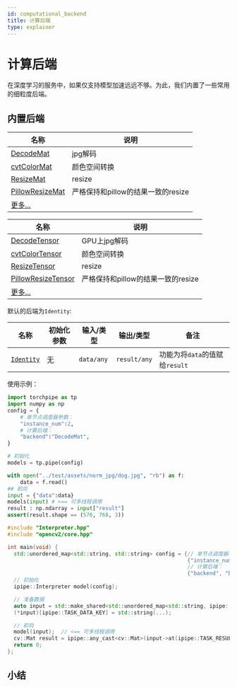 ```yaml
---
id: computational_backend
title: 计算后端
type: explainer
---
```





# 计算后端
在深度学习的服务中，如果仅支持模型加速远远不够。为此，我们内置了一些常用的细粒度后端。

## 内置后端

<Tabs groupId="cv-torch"  className="unique-tabs">
<TabItem value="python" label="opencv相关图像处理">
 

| 名称                                                           | 说明                               |
|----------------------------------------------------------------|------------------------------------|
| [DecodeMat](../backend-reference/opencv#decodemat)             | jpg解码                            |
| [cvtColorMat](../backend-reference/opencv#cvtcolormat)         | 颜色空间转换                       |
| [ResizeMat](../backend-reference/opencv#resizemat)             | resize                             |
| [PillowResizeMat](../backend-reference/opencv#pillowresizemat) | 严格保持和pillow的结果一致的resize |
| [更多...](../backend-reference/opencv.mdx)                     |                                    |

 </TabItem>
<TabItem value="torch" label="pytorch相关后端">

 

| 名称                                                                | 说明                               |
|---------------------------------------------------------------------|------------------------------------|
| [DecodeTensor](../backend-reference/torch#decodetensor)             | GPU上jpg解码                       |
| [cvtColorTensor](../backend-reference/torch#cvtcolortensor)         | 颜色空间转换                       |
| [ResizeTensor](../backend-reference/torch#resizetensor)             | resize                             |
| [PillowResizeTensor](../backend-reference/torch#pillowresizetensor) | 严格保持和pillow的结果一致的resize |
| [更多...](../backend-reference/torch.mdx)                           |                                    |


</TabItem>
</Tabs>

 
默认的后端为`Identity`:

| 名称                                              | 初始化参数 | 输入/类型  | 输出/类型    | 备注                           |
|---------------------------------------------------|-----------|------------|--------------|------------------------------|
| [`Identity`](../backend-reference/basic#identity) | 无         | `data/any` | `result/any` | 功能为将`data`的值赋给`result` |

使用示例：
<Tabs groupId="language"  className="unique-tabs">
<TabItem value="python" label="Python">


```python
import torchpipe as tp
import numpy as np
config = {
    # 单节点调度器参数： 
    "instance_num":2,
    # 计算后端：
    "backend":"DecodeMat",
}

# 初始化
models = tp.pipe(config)

with open("../test/assets/norm_jpg/dog.jpg", "rb") as f:
    data = f.read()
## 前向
input = {"data":data}
models(input) # <== 可多线程调用
result : np.ndarray = input["result"] 
assert(result.shape == (576, 768, 3))
```

</TabItem>
<TabItem value="cpp" label="C++">

```cpp
#include "Interpreter.hpp"
#include "opencv2/core.hpp"

int main(void) {
  std::unordered_map<std::string, std::string> config = {// 单节点调度器参数：
                                                         {"instance_num", "2"},
                                                         // 计算后端：
                                                         {"backend", "DecodeMat"}};
  // 初始化
  ipipe::Interpreter model(config);

  // 准备数据
  auto input = std::make_shared<std::unordered_map<std::string, ipipe::any>>();
  (*input)[ipipe::TASK_DATA_KEY] = std::string(...);

  // 前向
  model(input);  // <== 可多线程调用
  cv::Mat result = ipipe::any_cast<cv::Mat>(input->at(ipipe::TASK_RESULT_KEY));
  return 0;
};
```

</TabItem>
</Tabs>







 
## 小结
